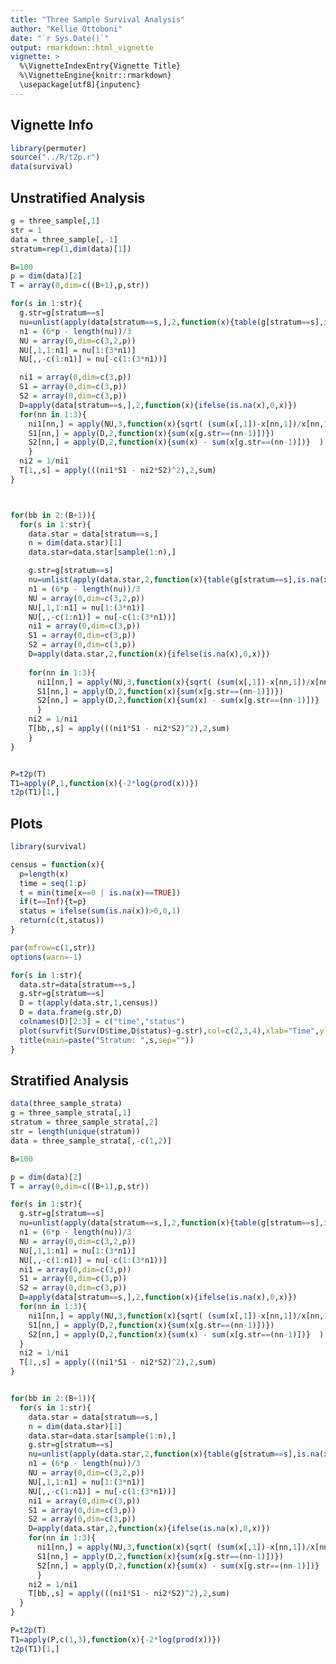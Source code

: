 ```yaml
---
title: "Three Sample Survival Analysis"
author: "Kellie Ottoboni"
date: "`r Sys.Date()`"
output: rmarkdown::html_vignette
vignette: >
  %\VignetteIndexEntry{Vignette Title}
  %\VignetteEngine{knitr::rmarkdown}
  \usepackage[utf8]{inputenc}
---
```


## Vignette Info

```r
library(permuter)
source("../R/t2p.r")
data(survival)
```

## Unstratified Analysis

```r
g = three_sample[,1]
str = 1
data = three_sample[,-1]
stratum=rep(1,dim(data)[1])

B=100
p = dim(data)[2]
T = array(0,dim=c((B+1),p,str))

for(s in 1:str){
  g.str=g[stratum==s]
  nu=unlist(apply(data[stratum==s,],2,function(x){table(g[stratum==s],is.na(x))}))
  n1 = (6*p - length(nu))/3
  NU = array(0,dim=c(3,2,p))
  NU[,1,1:n1] = nu[1:(3*n1)]
  NU[,,-c(1:n1)] = nu[-c(1:(3*n1))]

  ni1 = array(0,dim=c(3,p))
  S1 = array(0,dim=c(3,p))
  S2 = array(0,dim=c(3,p))
  D=apply(data[stratum==s,],2,function(x){ifelse(is.na(x),0,x)})
  for(nn in 1:3){ 
    ni1[nn,] = apply(NU,3,function(x){sqrt( (sum(x[,1])-x[nn,1])/x[nn,1] )})
    S1[nn,] = apply(D,2,function(x){sum(x[g.str==(nn-1)])})
    S2[nn,] = apply(D,2,function(x){sum(x) - sum(x[g.str==(nn-1)])}  )
    }
  ni2 = 1/ni1
  T[1,,s] = apply(((ni1*S1 - ni2*S2)^2),2,sum)
}



for(bb in 2:(B+1)){
  for(s in 1:str){
    data.star = data[stratum==s,]
    n = dim(data.star)[1]
    data.star=data.star[sample(1:n),]

    g.str=g[stratum==s]
    nu=unlist(apply(data.star,2,function(x){table(g[stratum==s],is.na(x))}))
    n1 = (6*p - length(nu))/3
    NU = array(0,dim=c(3,2,p))
    NU[,1,1:n1] = nu[1:(3*n1)]
    NU[,,-c(1:n1)] = nu[-c(1:(3*n1))]
    ni1 = array(0,dim=c(3,p))
    S1 = array(0,dim=c(3,p))
    S2 = array(0,dim=c(3,p))
    D=apply(data.star,2,function(x){ifelse(is.na(x),0,x)})
    
    for(nn in 1:3){
      ni1[nn,] = apply(NU,3,function(x){sqrt( (sum(x[,1])-x[nn,1])/x[nn,1] )})
      S1[nn,] = apply(D,2,function(x){sum(x[g.str==(nn-1)])})
      S2[nn,] = apply(D,2,function(x){sum(x) - sum(x[g.str==(nn-1)])}	)
      }
    ni2 = 1/ni1
    T[bb,,s] = apply(((ni1*S1 - ni2*S2)^2),2,sum)
    }   
}


P=t2p(T)
T1=apply(P,1,function(x){-2*log(prod(x))})	
t2p(T1)[1,]
```

## Plots
```r
library(survival)

census = function(x){
  p=length(x)
  time = seq(1:p)
  t = min(time[x==0 | is.na(x)==TRUE])
  if(t==Inf){t=p}
  status = ifelse(sum(is.na(x))>0,0,1)
  return(c(t,status))
}

par(mfrow=c(1,str))
options(warn=-1)

for(s in 1:str){
  data.str=data[stratum==s,]
  g.str=g[stratum==s]
  D = t(apply(data.str,1,census))
  D = data.frame(g.str,D)
  colnames(D)[2:3] = c("time","status") 
  plot(survfit(Surv(D$time,D$status)~g.str),col=c(2,3,4),xlab="Time",ylab="S(t)",conf.int=FALSE)
  title(main=paste("Stratum: ",s,sep=""))
}
```


## Stratified Analysis
```r
data(three_sample_strata)
g = three_sample_strata[,1]
stratum = three_sample_strata[,2]
str = length(unique(stratum))	
data = three_sample_strata[,-c(1,2)]

B=100

p = dim(data)[2]
T = array(0,dim=c((B+1),p,str))

for(s in 1:str){
  g.str=g[stratum==s]
  nu=unlist(apply(data[stratum==s,],2,function(x){table(g[stratum==s],is.na(x))}))
  n1 = (6*p - length(nu))/3
  NU = array(0,dim=c(3,2,p))
  NU[,1,1:n1] = nu[1:(3*n1)]
  NU[,,-c(1:n1)] = nu[-c(1:(3*n1))]
  ni1 = array(0,dim=c(3,p))
  S1 = array(0,dim=c(3,p))
  S2 = array(0,dim=c(3,p))
  D=apply(data[stratum==s,],2,function(x){ifelse(is.na(x),0,x)})
  for(nn in 1:3){
    ni1[nn,] = apply(NU,3,function(x){sqrt( (sum(x[,1])-x[nn,1])/x[nn,1] )})
    S1[nn,] = apply(D,2,function(x){sum(x[g.str==(nn-1)])})
    S2[nn,] = apply(D,2,function(x){sum(x) - sum(x[g.str==(nn-1)])}  )
  }
  ni2 = 1/ni1
  T[1,,s] = apply(((ni1*S1 - ni2*S2)^2),2,sum)
}


for(bb in 2:(B+1)){
  for(s in 1:str){
    data.star = data[stratum==s,]
    n = dim(data.star)[1]
    data.star=data.star[sample(1:n),]
    g.str=g[stratum==s]
    nu=unlist(apply(data.star,2,function(x){table(g[stratum==s],is.na(x))})) 
    n1 = (6*p - length(nu))/3
    NU = array(0,dim=c(3,2,p))  
    NU[,1,1:n1] = nu[1:(3*n1)]  
    NU[,,-c(1:n1)] = nu[-c(1:(3*n1))]
    ni1 = array(0,dim=c(3,p))
    S1 = array(0,dim=c(3,p))
    S2 = array(0,dim=c(3,p))
    D=apply(data.star,2,function(x){ifelse(is.na(x),0,x)})
    for(nn in 1:3){
      ni1[nn,] = apply(NU,3,function(x){sqrt( (sum(x[,1])-x[nn,1])/x[nn,1] )})
      S1[nn,] = apply(D,2,function(x){sum(x[g.str==(nn-1)])})
      S2[nn,] = apply(D,2,function(x){sum(x) - sum(x[g.str==(nn-1)])}	)
      }
    ni2 = 1/ni1
    T[bb,,s] = apply(((ni1*S1 - ni2*S2)^2),2,sum)
  }
}

P=t2p(T)
T1=apply(P,c(1,3),function(x){-2*log(prod(x))})
t2p(T1)[1,]
```


